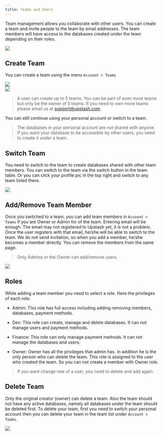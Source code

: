 ```yaml
---
title: Teams and Users
---
```


Team management allows you collaborate with other users. You can create a team
and invite people to the team by email addresses. The team members will have
access to the databases created under the team depending on their roles.

<Frame><img src="/img/teams/team-member.png" /></Frame>

## Create Team

You can create a team using the menu `Account > Teams`

<Frame><img src="/img/teams/team-page.png"/></Frame>
<br/>
<Frame><img src="/img/teams/team-create.png" /></Frame>

> A user can create up to 5 teams. You can be part of even more teams but only
> be the owner of 5 teams. If you need to own more teams please email us at
> support@upstash.com.

You can still continue using your personal account or switch to a team.

> The databases in your personal account are not shared with anyone. If you want
> your database to be accessible by other users, you need to create it under a
> team.

## Switch Team

You need to switch to the team to create databases shared with other team
members. You can switch to the team via the switch button in the team table. Or
you can click your profile pic in the top right and switch to any team listed
there.

<Frame><img src="/img/teams/change-team.png"/></Frame>

## Add/Remove Team Member

Once you switched to a team, you can add team members in `Account > Teams` if
you are Owner or Admin for of the team. Entering email will be enough. The email
may not registered to Upstash yet, it is not a problem. Once the user registers
with that email, he/she will be able to switch to the team. We do not send
invitation, so when you add a member, he/she becomes a member directly. You can
remove the members from the same page.

> Only Admins or the Owner can add/remove users.

<Frame><img src="/img/teams/team-member-create.png" /></Frame>

## Roles

While adding a team member you need to select a role. Here the privileges of
each role:

- Admin: This role has full access including adding removing members, databases,
  payment methods.

- Dev: This role can create, manage and delete databases. It can not manage
  users and payment methods.

- Finance: This role can only manage payment methods. It can not manage the
  databases and users.

- Owner: Owner has all the privileges that admin has. In addition he is the only
  person who can delete the team. This role is assigned to the user who created
  the team. So you can not create a member with Owner role.

> If you want change role of a user, you need to delete and add again.

## Delete Team

Only the original creator (owner) can delete a team. Also the team should not
have any active databases, namely all databases under the team should be deleted
first. To delete your team, first you need to switch your personal account then
you can delete your team in the team list under `Account > Teams`.

<Frame><img src="/img/teams/team-member.png"/></Frame>
